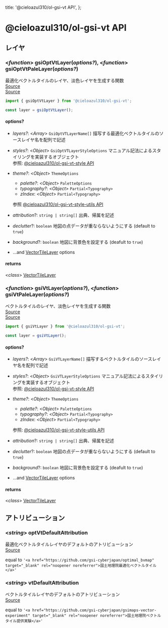 
  title: '@cieloazul310/ol-gsi-vt API',
};

# @cieloazul310/ol-gsi-vt API

## レイヤ

### <*function*> gsiOptVtLayer(*options?*), <*function*> gsiOptVtPaleLayer(*options?*)

最適化ベクトルタイルのレイヤ、淡色レイヤを生成する関数  
[Source](https://github.com/cieloazul310/ol-gsi-vt/blob/main/packages/ol-gsi-vt/src/layers/gsi-opt-vt.ts)  
[Source](https://github.com/cieloazul310/ol-gsi-vt/blob/main/packages/ol-gsi-vt/src/layers/gsi-opt-vt-pale.ts)

```ts
import { gsiOptVtLayer } from '@cieloazul310/ol-gsi-vt';

const layer = gsiOptVtLayer();
```

#### options?

- *layers?*: <*Array*> `GsiOptVTLayerName[]`
  描写する最適化ベクトルタイルのソースレイヤ名を配列で記述
- *styles?*: <*Object*> `GsiOptVTLayerStyleOptions`
  マニュアル記法によるスタイリングを実装するオブジェクト  
  参照: [@cieloazul310/ol-gsi-vt-style API]
- *theme?*: <*Object*> `ThemeOptions`
  - *palette?*: <*Object*> `PaletteOptions`
  - *typography?*: <*Object*> `Partial<Typography>`
  - *zIndex*: <*Object*> `Partial<Typography>`
  
  参照 [@cieloazul310/ol-gsi-vt-style-utils API]
- *attribution*?: `string | string[]`
  出典、帰属を記述
- *declutter*?: `boolean`
  地図の点データが重ならないようにする (default to `true`)
- *background*?: `boolean`
  地図に背景色を設定する (deafult to `true`)
- ...and [VectorTileLayer] options

#### returns

<*class*> [VectorTileLayer]

### <*function*> gsiVtLayer(*options?*), <*function*> gsiVtPaleLayer(*options?*)

ベクトルタイルのレイヤ、淡色レイヤを生成する関数  
[Source](https://github.com/cieloazul310/ol-gsi-vt/blob/main/packages/ol-gsi-vt/src/layers/gsi-vt.ts)  
[Source](https://github.com/cieloazul310/ol-gsi-vt/blob/main/packages/ol-gsi-vt/src/layers/gsi-vt-pale.ts)

```ts
import { gsiVtLayer } from '@cieloazul310/ol-gsi-vt';

const layer = gsiVtLayer();
```

#### options?

- *layers?*: <*Array*> `GsiVTLayerName[]`
  描写するベクトルタイルのソースレイヤ名を配列で記述
- *styles?*: <*Object*> `GsiVTLayerStyleOptions`
  マニュアル記法によるスタイリングを実装するオブジェクト  
  参照: [@cieloazul310/ol-gsi-vt-style API]
- *theme?*: <*Object*> `ThemeOptions`
  - *palette?*: <*Object*> `PaletteOptions`
  - *typography?*: <*Object*> `Partial<Typography>`
  - *zIndex*: <*Object*> `Partial<Typography>`
  
  参照: [@cieloazul310/ol-gsi-vt-style-utils API]
- *attribution*?: `string | string[]`
  出典、帰属を記述
- *declutter*?: `boolean`
  地図の点データが重ならないようにする (default to `true`)
- *background*?: `boolean`
  地図に背景色を設定する (deafult to `true`)
- ...and [VectorTileLayer] options

#### returns

<*class*> [VectorTileLayer]

## アトリビューション

### <*string*> optVtDefaultAttribution

最適化ベクトルタイルレイヤのデフォルトのアトリビューション  
[Source](https://github.com/cieloazul310/ol-gsi-vt/blob/main/packages/ol-gsi-vt/src/layers/types.ts)

equal to `'<a href="https://github.com/gsi-cyberjapan/optimal_bvmap" target="_blank" rel="noopener noreferrer">国土地理院最適化ベクトルタイル</a>'`

### <*string*> vtDefaultAttribution

ベクトルタイルレイヤのデフォルトのアトリビューション  
[Source](https://github.com/cieloazul310/ol-gsi-vt/blob/main/packages/ol-gsi-vt/src/layers/types.ts)

equal to `'<a href="https://github.com/gsi-cyberjapan/gsimaps-vector-experiment" target="_blank" rel="noopener noreferrer">国土地理院ベクトルタイル提供実験</a>'`

[VectorTileLayer]: https://openlayers.org/en/latest/apidoc/module-ol_layer_VectorTile-VectorTileLayer.html "VectorTileLayer"
[@cieloazul310/ol-gsi-vt API]: /api-doc/ol-gsi-vt
[@cieloazul310/ol-gsi-vt-style API]: /api-doc/ol-gsi-vt-style
[@cieloazul310/ol-gsi-vt-style-utils API]: /api-doc/ol-gsi-vt-style-utils

